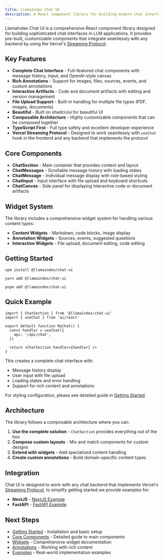 ```yaml
---
title: LlamaIndex Chat UI
description: A React component library for building modern chat interfaces with LLM applications
---
```


LlamaIndex Chat UI is a comprehensive React component library designed for building sophisticated chat interfaces in LLM applications. It provides pre-built, customizable components that integrate seamlessly with any backend by using the Vercel's [Streaming Protocol](https://ai-sdk.dev/docs/ai-sdk-ui/stream-protocol).

## Key Features

- **Complete Chat Interface** - Full-featured chat components with message history, input, and OpenAI-style canvas
- **Rich Annotations** - Support for images, files, sources, events, and custom annotations
- **Interactive Artifacts** - Code and document artifacts with editing and version management
- **File Upload Support** - Built-in handling for multiple file types (PDF, images, documents)
- **Beautiful** - Built on shadcn/ui for beautiful UI
- **Composable Architecture** - Highly customizable components that can be composed together
- **TypeScript First** - Full type safety and excellent developer experience
- **Vercel Streaming Protocol** - Designed to work seamlessly with `useChat` hook in the frontend and any backend that implements the protocol

## Core Components

- **ChatSection** - Main container that provides context and layout
- **ChatMessages** - Scrollable message history with loading states
- **ChatMessage** - Individual message display with role-based styling
- **ChatInput** - Input interface with file upload and keyboard shortcuts
- **ChatCanvas** - Side panel for displaying interactive code or document artifacts

## Widget System

The library includes a comprehensive widget system for handling various content types:

- **Content Widgets** - Markdown, code blocks, image display
- **Annotation Widgets** - Sources, events, suggested questions
- **Interactive Widgets** - File upload, document editing, code editing

## Getting Started

```shell
npm install @llamaindex/chat-ui

yarn add @llamaindex/chat-ui

pnpm add @llamaindex/chat-ui
```

## Quick Example

```tsx
import { ChatSection } from '@llamaindex/chat-ui'
import { useChat } from 'ai/react'

export default function MyChat() {
  const handler = useChat({
    api: '/api/chat',
  })

  return <ChatSection handler={handler} />
}
```

This creates a complete chat interface with:

- Message history display
- User input with file upload
- Loading states and error handling
- Support for rich content and annotations

For styling configuration, please see detailed guide in [Getting Started](./getting-started.mdx).

## Architecture

The library follows a composable architecture where you can:

1. **Use the complete solution** - `ChatSection` provides everything out of the box
2. **Compose custom layouts** - Mix and match components for custom designs
3. **Extend with widgets** - Add specialized content handling
4. **Create custom annotations** - Build domain-specific content types

## Integration

Chat UI is designed to work with any chat backend that implements Vercel's [Streaming Protocol](https://ai-sdk.dev/docs/ai-sdk-ui/stream-protocol), to simplify getting started we provide examples for:

- **NextJS** - [NextJS Example](https://github.com/run-llama/chat-ui/tree/main/examples/nextjs)
- **FastAPI** - [FastAPI Example](https://github.com/run-llama/chat-ui/tree/main/examples/fastapi)

## Next Steps

- [Getting Started](./getting-started.mdx) - Installation and basic setup
- [Core Components](./core-components.mdx) - Detailed guide to main components
- [Widgets](./widgets.mdx) - Comprehensive widget documentation
- [Annotations](./annotations.mdx) - Working with rich content
- [Examples](./examples.mdx) - Real-world implementation examples
